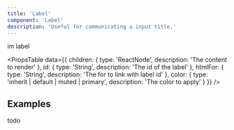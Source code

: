 ```yaml
---
title: 'Label'
component: 'Label'
description: 'Useful for communicating a input title.'
---
```


<Label>im label</Label>

<PropsTable
  data={{
    children: {
      type: 'ReactNode',
      description: 'The content to render'
    },
    id: {
      type: 'String',
      description: 'The id of the label'
    },
    htmlFor: {
      type: 'String',
      description: 'The for to link with label id'
    },
    color: {
      type: 'inherit | default | muted | primary',
      description: 'The color to apply'
    }
  }}
/>

## Examples

todo
